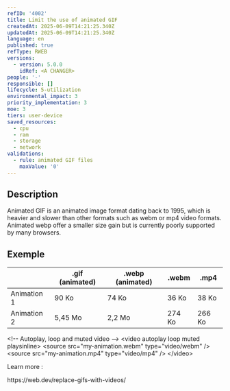 ```yaml
---
refID: '4002'
title: Limit the use of animated GIF
createdAt: 2025-06-09T14:21:25.340Z
updatedAt: 2025-06-09T14:21:25.340Z
language: en
published: true
refType: RWEB
versions:
  - version: 5.0.0
    idRef: <A CHANGER>
people: '-'
responsible: []
lifecycle: 5-utilization
environmental_impact: 3
priority_implementation: 3
moe: 3
tiers: user-device
saved_resources:
  - cpu
  - ram
  - storage
  - network
validations:
  - rule: animated GIF files
    maxValue: '0'
---
```


## Description

Animated GIF is an animated image format dating back to 1995, which is heavier and slower than other formats such as webm or mp4 video formats. Animated webp offer a smaller size gain but is currently poorly supported by many browsers.

## Exemple

|             | .gif (animated) | .webp (animated)  |  .webm | .mp4   |
| ----------- | --------------- | ----------------- | ------ | ------ |
| Animation 1 | 90 Ko           | 74 Ko             | 36 Ko  | 38 Ko  |
| Animation 2 | 5,45 Mo         | 2,2 Mo            | 274 Ko | 266 Ko |



\<!--  Autoplay, loop and muted video  -->
\<video autoplay loop muted playsinline>
  \<source src="my-animation.webm" type="video/webm" />
  \<source src="my-animation.mp4" type="video/mp4" />
\</video>


Learn more :

https\://web.dev/replace-gifs-with-videos/ 
